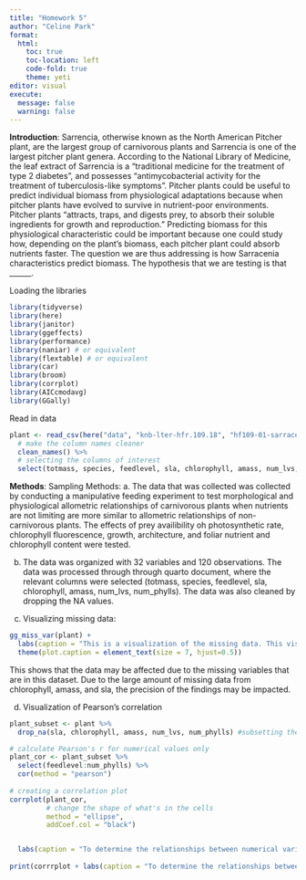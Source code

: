 ```yaml
---
title: "Homework 5"
author: "Celine Park"
format:
  html:
    toc: true
    toc-location: left
    code-fold: true
    theme: yeti
editor: visual
execute: 
  message: false
  warning: false
---
```


**Introduction**: 
Sarrencia, otherwise known as the North American Pitcher plant, are the largest group of carnivorous plants and Sarrencia is one of the largest pitcher plant genera. According to the National Library of Medicine, the leaf extract of Sarrencia is a "traditional medicine for the treatment of type 2 diabetes", and possesses "antimycobacterial activity for the treatment of tuberculosis-like symptoms". Pitcher plants could be useful to predict individual biomass from physiological adaptations because when pitcher plants have evolved to survive in nutrient-poor environments. Pitcher plants "attracts, traps, and digests prey, to absorb their soluble ingredients for growth and reproduction." Predicting biomass for this physiological characteristic could be important because one could study how, depending on the plant's biomass, each pitcher plant could absorb nutrients faster. The question we are thus addressing is how Sarracenia characteristics predict biomass. The hypothesis that we are testing is that ______. 

Loading the libraries
```r
library(tidyverse)
library(here)
library(janitor)
library(ggeffects)
library(performance)
library(naniar) # or equivalent
library(flextable) # or equivalent
library(car)
library(broom)
library(corrplot)
library(AICcmodavg)
library(GGally)
```

Read in data
```r
plant <- read_csv(here("data", "knb-lter-hfr.109.18", "hf109-01-sarracenia.csv")) %>% 
  # make the column names cleaner
  clean_names() %>% 
  # selecting the columns of interest
  select(totmass, species, feedlevel, sla, chlorophyll, amass, num_lvs, num_phylls)
```

**Methods**:
Sampling Methods: 
a. The data that was collected was collected by conducting a manipulative feeding experiment to test morphological and physiological allometric relationships of carnivorous plants when nutrients are not limiting are more similar to allometric relationships of non-carnivorous plants. The effects of prey availibility oh photosynthetic rate, chlorophyll fluorescence, growth, architecture, and foliar nutrient and chlorophyll content were tested.

b. The data was organized with 32 variables and 120 observations. The data was processed through through quarto document, where the relevant columns were selected (totmass, species, feedlevel, sla, chlorophyll, amass, num_lvs, num_phylls). The data was also cleaned by dropping the NA values. 

c. Visualizing missing data:
```r
gg_miss_var(plant) + 
  labs(caption = "This is a visualization of the missing data. This visualization shows that there is missing data for chlorophyll, amass, sla, num_phylls, and num_lvs.") +
  theme(plot.caption = element_text(size = 7, hjust=0.5))

```
This shows that the data may be affected due to the missing variables that are in this dataset. Due to the large amount of missing data from chlorophyll, amass, and sla, the precision of the findings may be impacted. 

d. Visualization of Pearson's correlation 

```r
plant_subset <- plant %>% 
  drop_na(sla, chlorophyll, amass, num_lvs, num_phylls) #subsetting the data by dropping NAs

# calculate Pearson's r for numerical values only
plant_cor <- plant_subset %>% 
  select(feedlevel:num_phylls) %>% 
  cor(method = "pearson")
  
# creating a correlation plot
corrplot(plant_cor,
         # change the shape of what's in the cells
         method = "ellipse",
         addCoef.col = "black") 


  labs(caption = "To determine the relationships between numerical variables in our dataset, we calculated Pearsons r and visually represented correlation using a correlation plot.")
  
print(corrrplot + labs(caption = "To determine the relationships between numerical variables in our dataset, we calculated Pearsons r and visually represented correlation using a correlation plot.") )

```









